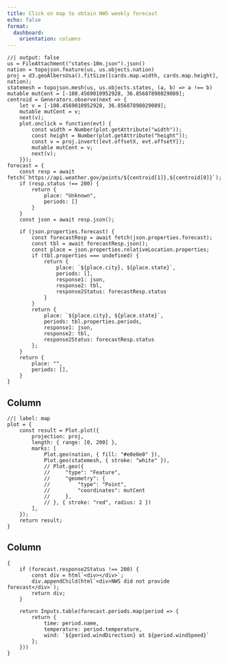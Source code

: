 ```yaml
---
title: Click on map to obtain NWS weekly forecast
echo: false
format:
  dashboard:
    orientation: columns
---
```


```ojs
//| output: false
us = FileAttachment("states-10m.json").json()
nation = topojson.feature(us, us.objects.nation)
proj = d3.geoAlbersUsa().fitSize([cards.map.width, cards.map.height], nation);
statemesh = topojson.mesh(us, us.objects.states, (a, b) => a !== b)
mutable mutCent = [-108.4569010952928, 36.85687898029089];
centroid = Generators.observe(next => {
    let v = [-108.4569010952928, 36.85687898029089];
    mutable mutCent = v;
    next(v);
    plot.onclick = function(evt) {
        const width = Number(plot.getAttribute("width"));
        const height = Number(plot.getAttribute("height"));
        const v = proj.invert([evt.offsetX, evt.offsetY]);
        mutable mutCent = v;
        next(v);
    }});
forecast = {
    const resp = await fetch(`https://api.weather.gov/points/${centroid[1]},${centroid[0]}`);
    if (resp.status !== 200) {
        return {
            place: "Unknown",
            periods: []
        }
    }
    const json = await resp.json();
    
    if (json.properties.forecast) {
        const forecastResp = await fetch(json.properties.forecast);
        const tbl = await forecastResp.json();
        const place = json.properties.relativeLocation.properties;
        if (tbl.properties === undefined) {
            return {
                place: `${place.city}, ${place.state}`,
                periods: [],
                response1: json,
                response2: tbl,
                response2Status: forecastResp.status
            }
        }
        return {
            place: `${place.city}, ${place.state}`,
            periods: tbl.properties.periods,
            response1: json,
            response2: tbl,
            response2Status: forecastResp.status
        };
    }
    return {
        place: "",
        periods: [],
    }
}
```

## Column {width=60%}

```ojs
//| label: map
plot = {
    const result = Plot.plot({
        projection: proj,
        length: { range: [0, 200] },
        marks: [
            Plot.geo(nation, { fill: "#e0e0e0" }),
            Plot.geo(statemesh, { stroke: "white" }),
            // Plot.geo({
            //     "type": "Feature",
            //     "geometry": {
            //         "type": "Point",
            //         "coordinates": mutCent
            //     },
            // }, { stroke: "red", radius: 2 })
        ],
    });
    return result;
}
```

## Column {width=40%}

:::{.card title="Location: ${forecast.place}"}

```ojs
{
    if (forecast.response2Status !== 200) {
        const div = html`<div></div>`;
        div.appendChild(html`<div>NWS did not provide forecast</div>`);
        return div;
    }

    return Inputs.table(forecast.periods.map(period => {
        return {
            time: period.name,
            temperature: period.temperature,
            wind: `${period.windDirection} at ${period.windSpeed}`
        };
    }))
}
```

:::
